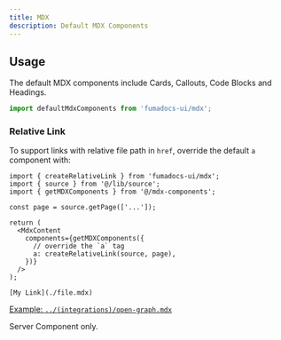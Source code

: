 ```yaml
---
title: MDX
description: Default MDX Components
---
```


## Usage

The default MDX components include Cards, Callouts, Code Blocks and Headings.

```ts
import defaultMdxComponents from 'fumadocs-ui/mdx';
```

### Relative Link

To support links with relative file path in `href`, override the default `a` component with:

```tsx title="app/docs/[[...slug]]/page.tsx"
import { createRelativeLink } from 'fumadocs-ui/mdx';
import { source } from '@/lib/source';
import { getMDXComponents } from '@/mdx-components';

const page = source.getPage(['...']);

return (
  <MdxContent
    components={getMDXComponents({
      // override the `a` tag
      a: createRelativeLink(source, page),
    })}
  />
);
```

```mdx
[My Link](./file.mdx)
```

[Example: `../(integrations)/open-graph.mdx`](<../(integrations)/open-graph.mdx>)

<Callout type="warn">Server Component only.</Callout>
